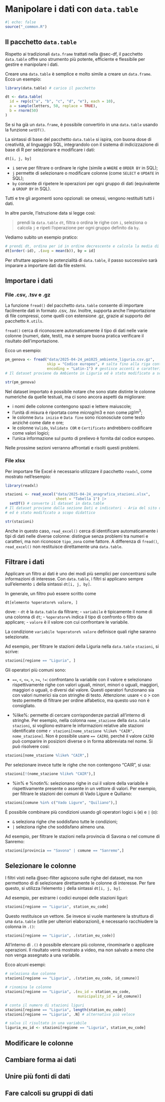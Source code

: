 # Manipolare i dati con `data.table` {#sec-transform}

```r
#| echo: false
source("_common.R")
```

## Il pacchetto `data.table` {#sec-load}

Rispetto ai tradizionali `data.frame` trattati nella @sec-df, il pacchetto `data.table` offre uno strumento più potente, efficiente e flessibile per gestire e manipolare i dati.

Creare una `data.table` è semplice e molto simile a creare un `data.frame`. Ecco un esempio:

```r
library(data.table) # carico il pacchetto

dt <- data.table(
  id = rep(c("a", "b", "c", "d", "e"), each = 10),
  a = sample(letters, 50, replace = TRUE),
  b = rnorm(50)
)
```

Se si ha già un `data.frame`, è possibile convertirlo in una `data.table` usando la funzione `setDT()`.

La sintassi di base del pacchetto `data.table` si ispira, con buona dose di creatività, al linguaggio SQL, integrandolo con il sistema di indicizzazione di base di R per selezionare e modificare i dati:

`dt[i, j, by]`

-   `i` serve per filtrare o ordinare le righe (simile a `WHERE` e `ORDER BY` in SQL);
-   `j` permette di selezionare o modificare colonne (come `SELECT` e `UPDATE` in SQL);
-   `by` consente di ripetere le operazioni per ogni gruppo di dati (equivalente a `GROUP BY` in SQL).

Tutti e tre gli argomenti sono opzionali: se omessi, vengono restituiti tutti i dati.

In altre parole, l'istruzione data si legge così:

> prendi la `data.table` `dt`, filtra o ordina le righe con `i`, seleziona o calcola `j` e ripeti l'operazione per ogni gruppo definito da `by`.

Vediamo subito un esempio pratico:
```r
# prendi dt, ordina per id in ordine decrescente e calcola la media di b per ogni id
dt[order(-id), .(avg = mean(b)), by = id]
```

Per sfruttare appieno le potenzialità di `data.table`, il passo successivo sarà imparare a importare dati da file esterni.

## Importare i dati

### File .csv, .tsv e .gz {#sec-csv}

La funzione `fread()` del pacchetto `data.table` consente di importare facilmente dati in formato .csv, .tsv. Inoltre, supporta anche l'importazione di file compressi, come quelli con estensione .gz, grazie al supporto del pacchetto `R.utils`.

`fread()` cerca di riconoscere automaticamente il tipo di dati nelle varie colonne (numeri, date, testi), ma è sempre buona pratica verificare il risultato dell’importazione.

Ecco un esempio:
```r
pm_genova <- fread("data/2025-04-24_pm1025_ambiente_liguria.csv.gz",
                   skip = "Codice europeo", # salta fino alla riga contenente "Codice europeo"
                   encoding = "Latin-1") # gestisce accenti e caratteri speciali
# Il dataset proviene da Ambiente in Liguria ed è stato modificato a scopo di didattico

str(pm_genova)
```

Nel dataset importato è possibile notare che sono state distinte le colonne numeriche da quelle testuali, ma ci sono ancora aspetti da migliorare:

 - i nomi delle colonne contengono spazi e lettere maiuscole;
 - l'unità di misura è riportata come $microg/m3$ e non come $\mu g/m^3$;
 - le colonne `Data inizio` e `Data fine` sono riconosciute come testo anziché come date e ore;
 - le colonne `Valido`, `Validato COR` e `Certificato` andrebbero codificare come valori logici;
 - l'unica informazione sul punto di prelievo è fornita dal codice europeo.
 
Nelle prossime sezioni verranno affrontati e risolti questi problemi.

### File xlsx

Per importare file Excel è necessario utilizzare il pacchetto `readxl`, come mostrato nell'esempio:

```r
library(readxl)

stazioni <- read_excel("data/2025-04-24_anagrafica_stazioni.xlsx",
                       sheet = "Tabella 1") |> 
  setDT() # converte il dataset in data.table
# Il dataset proviene dalla sezione Dati e indicatori - Aria del sito di ISPRA
# ed è stato modificato a scopo didattico

str(stazioni)
```

Anche in questo caso, `read_excel()` cerca di identificare automaticamente i tipi di dati nelle diverse colonne: distingue senza problemi tra numeri e caratteri, ma non riconosce `tipo_zona` come fattore. A differenza di `fread()`, `read_excel()` non restituisce direttamente una `data.table`.

## Filtrare i dati {#sec-filter}

Applicare un filtro ai dati è uno dei modi più semplici per concentrarsi sulle informazioni di interesse. Con `data.table`, i filtri si applicano sempre sull'elemento `i` della sintassi `dt[i, j, by]`.

In generale, un filtro può essere scritto come

```
dt[elemento %operatore% valore, ]

```
dove:
- `dt` è la `data.table` da filtrare;
- `variabile` è tipicamente il nome di una colonna di `dt`;
- `%operatore%` indica il tipo di confronto o filtro da applicare;
- `valore` è il valore con cui confrontare le variabile.

La condizione `variabile %operatore% valore` definisce quali righe saranno selezionate.

Ad esempio, per filtrare le stazioni della Liguria nella `data.table` `stazioni`, si scrive:

```r
stazioni[regione == "Liguria", ]
```

Gli operatori più comuni sono:

- `==`, `<`, `<=`, `>`, `>=`, `!=`: confrontano la variabile con il valore e selezionano rispettivamente righe con valori uguali, minori, minori o uguali, maggiori, maggiori o uguali, o diversi dal valore. Questi operatori funzionano sia con valori numerici sia con stringhe di testo. Attenzione: usare < o > con testo permette di filtrare per ordine alfabetico, ma questo uso non è consigliato.

- %like%: permette di cercare corrispondenze parziali all'interno di stringhe. Per esempio, nella colonna `nome_stazione` della `data.table` `stazioni`, si vogliono estrarre le informazioni relative alle stazioni identificate come `r stazioni[nome_stazione %like% "CAIR", nome_stazione]`. Non è possibile usare `== CAIRO`, perché il valore `CAIRO` può comparire in posizioni diverse o in forma abbreviata nel nome. Si può risolvere così:

```r
stazioni[nome_stazione %like% "CAIR",]
```

Per selezionare invece tutte le righe che non contengono "CAIR", si usa:
```r
stazioni[!(nome_stazione %like% "CAIR"),]
```

- %in% e %notin%: selezionano righe in cui il valore della variabile è rispettivamente presente o assente in un vettore di valori. Per esempio, per filtrare le stazioni dei comuni di Vado Ligure e Quiliano:

```r
stazioni[comune %in% c("Vado Ligure", "Quiliano"),]
```

È possibile combinare più condizioni usando gli operatori logici `&` (e) e `|` (o):

- `&` seleziona righe che soddisfano tutte le condizioni;
- `|` seleziona righe che soddisfano almeno una.

Ad esempio, per filtrare le stazioni nella provincia di Savona o nel comune di Sanremo:

```r
stazioni[provincia == "Savona" | comune == "Sanremo",]
```

## Selezionare le colonne

I filtri visti nella @sec-filter agiscono sulle righe del dataset, ma non permettono di di selezionare direttamente le colonne di interesse. Per fare questo, si utilizza l'elemento `j` della sintassi `dt[i, j, by]`.

Ad esempio, per estrarre i codici europei delle stazioni liguri:
```r
stazioni[regione == "Liguria", station_eu_code]
```

Questo restituisce un vettore. Se invece si vuole mantenere la struttura di una `data.table` (utile per ulteriori elaborazioni), è necessario racchiudere la colonna in `.()`:
```r
stazioni[regione == "Liguria", .(station_eu_code)]
```

All'interno di `.()` è possibile elencare più colonne, rinominarle o applicare operazioni. Il risultato verrà mostrato a video, ma non salvato a meno che non venga assegnato a una variabile.

Ecco alcuni esempi:

```r
# seleziona due colonne
stazioni[regione == "Liguria", .(station_eu_code, id_comune)]

# rinomina le colonne
stazioni[regione == "Liguria", .(eu_id = station_eu_code, 
                                 municipality_id = id_comune)]

# conta il numero di stazioni liguri
stazioni[regione == "Liguria", length(station_eu_code)]
stazioni[regione == "Liguria", .N] # alternativa più veloce

# salva il risultato in una variabile
liguria_eu_id <- stazioni[regione == "Liguria", station_eu_code]
```

## Modificare le colonne

## Cambiare forma ai dati

## Unire più fonti di dati

## Fare calcoli su gruppi di dati


